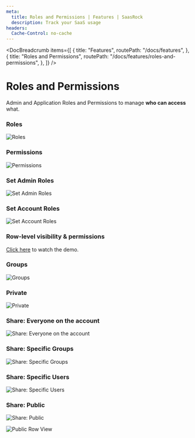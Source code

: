 ```yaml
---
meta:
  title: Roles and Permissions | Features | SaasRock
  description: Track your SaaS usage
headers:
  Cache-Control: no-cache
---
```



<DocBreadcrumb
  items={[
    {
      title: "Features",
      routePath: "/docs/features",
    },
    {
      title: "Roles and Permissions",
      routePath: "/docs/features/roles-and-permissions",
    },
  ]}
/>

# Roles and Permissions

Admin and Application Roles and Permissions to manage **who can access** what.

### Roles

<img
  class="bg-gray-100 border-gray-500 border-2 border-dashed rounded-lg object-cover h-95"
  src="https://miro.medium.com/max/1400/0*Wr-oAGZWJQTRrS_-.png"
  alt="Roles"
/>

### Permissions

<img
  class="bg-gray-100 border-gray-500 border-2 border-dashed rounded-lg object-cover h-95"
  src="https://miro.medium.com/max/1400/0*KdyJysdjgoIc68pK.png"
  alt="Permissions"
/>

### Set Admin Roles

<img
  class="bg-gray-100 border-gray-500 border-2 border-dashed rounded-lg object-cover h-95"
  src="https://miro.medium.com/max/1400/0*GuftvbmJpcs3h77d.png"
  alt="Set Admin Roles"
/>

### Set Account Roles

<img
  class="bg-gray-100 border-gray-500 border-2 border-dashed rounded-lg object-cover h-95"
  src="https://miro.medium.com/max/1400/0*khQXgcwBekhzNtlI.png"
  alt="Set Account Roles"
/>

### Row-level visibility & permissions

[Click here](https://www.loom.com/share/da273ba374e543508358443663b2dd79) to watch the demo.

### Groups

<img
  class="bg-gray-100 border-gray-500 border-2 border-dashed rounded-lg object-cover h-95"
  src="https://miro.medium.com/max/1400/0*TufdlYfYTPgrVJqA.png"
  alt="Groups"
/>

### Private

<img
  class="bg-gray-100 border-gray-500 border-2 border-dashed rounded-lg object-cover h-95"
  src="https://miro.medium.com/max/1400/0*ZXin5rQwGq5qu-n7.png"
  alt="Private"
/>

### Share: Everyone on the account

<img
  class="bg-gray-100 border-gray-500 border-2 border-dashed rounded-lg object-cover h-95"
  src="https://miro.medium.com/max/1400/0*5_c6-2pdvbxCXGTb.png"
  alt="Share: Everyone on the account"
/>

### Share: Specific Groups

<img
  class="bg-gray-100 border-gray-500 border-2 border-dashed rounded-lg object-cover h-95"
  src="https://miro.medium.com/max/1400/0*rY2y3nyFt9RPxHC6.png"
  alt="Share: Specific Groups"
/>

### Share: Specific Users

<img
  class="bg-gray-100 border-gray-500 border-2 border-dashed rounded-lg object-cover h-95"
  src="https://miro.medium.com/max/1400/0*JAnCJF_MEuZv_sBj.png"
  alt="Share: Specific Users"
/>

### Share: Public

<img
  class="bg-gray-100 border-gray-500 border-2 border-dashed rounded-lg object-cover h-95"
  src="https://miro.medium.com/max/1400/0*JEeqUlO1xZWCxjQ0.png"
  alt="Share: Public"
/>

<img
  class="bg-gray-100 border-gray-500 border-2 border-dashed rounded-lg object-cover h-95"
  src="https://miro.medium.com/max/1400/0*q-73m8aapmfgfvEY.png"
  alt="Public Row View"
/>
